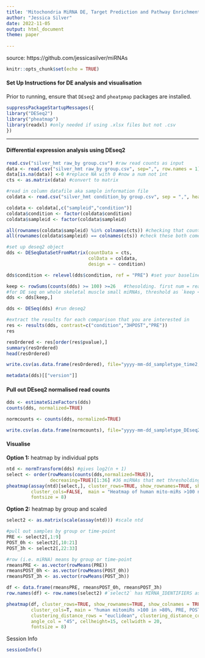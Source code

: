 ```yaml
---
title: 'Mitochondria MiRNA DE, Target Prediction and Pathway Enrichment Analyses'
author: "Jessica Silver"
date: 2022-11-05
output: html_document
theme: paper
  
---
```


source: https://github.com/jessicasilver/miRNAs

```r
knitr::opts_chunk$set(echo = TRUE)
```

#### Set Up Instructions for DE analysis and visualisation 

Prior to running, ensure that `DEseq2` and `pheatpmap` packages are installed. 

```r
suppressPackageStartupMessages({
library("DESeq2")
library("pheatmap")
library(readxl) #only needed if using .xlsx files but not .csv
})

```

***

#### Differential expression analysis using DEseq2 

```r
read.csv("silver_hmt raw_by group.csv") #raw read counts as input
data <- read.csv("silver_hmt raw_by group.csv", sep=",", row.names = 1) #keeps miR identifiers as rownames
data[is.na(data)] <-0 #replace NA with 0 #now a num not int
cts <- as.matrix(data) #convert to matrix

#read in column datafile aka sample information file
coldata <- read.csv("silver_hmt condition_by group.csv", sep = ",", header = TRUE) # do not incl row.names=1

coldata <- coldata[,c("sampleid","condition")]
coldata$condition <- factor(coldata$condition)
coldata$sampleid <- factor(coldata$sampleid)

all(rownames(coldata$sampleid) %in% colnames(cts)) #checking that count matrix and coldata are consistent in terms of sample order
all(rownames(coldata$sampleid) == colnames(cts)) #check these both come back as TRUE

#set up deseq2 object
dds <- DESeqDataSetFromMatrix(countData = cts,
                              colData = coldata,
                              design = ~ condition)

dds$condition <- relevel(dds$condition, ref = "PRE") #set your baseline. #hsa=PRE #rno=SED

keep <- rowSums(counts(dds) >= 100) >=26   #thesolding. first num = read counts, second num = x samples
#for DE seq on whole skeletal muscle small miRNAs, threshold as `keep <- rowSums(counts(dds)) >=10 
dds <- dds[keep,]

dds <- DESeq(dds) #run deseq2

#extract the results for each comparison that you are interested in 
res <- results(dds, contrast=c("condition","3HPOST","PRE"))
res

resOrdered <- res[order(res$pvalue),]
summary(resOrdered)
head(resOrdered)

write.csv(as.data.frame(resOrdered), file="yyyy-mm-dd_sampletype_time2,time1_notes.csv")

metadata(dds)[["version"]]

```

#### Pull out DEseq2 normalised read counts

```r
dds <- estimateSizeFactors(dds)
counts(dds, normalized=TRUE)

normcounts <- counts(dds, normalized=TRUE)

write.csv(as.data.frame(normcounts), file="yyyy-mm-dd_sampletype_DEseq2normcounts.csv")
```

#### Visualise
**Option 1:** heatmap by individual ppts

```r
ntd <- normTransform(dds) #gives log2(n + 1)
select <- order(rowMeans(counts(dds,normalized=TRUE)),
                decreasing=TRUE)[1:36] #36 miRNAs that met thresholding criteria 
pheatmap(assay(ntd)[select,], cluster_rows=TRUE, show_rownames=TRUE, show_colnames = TRUE,
         cluster_cols=FALSE,  main = "Heatmap of human mito-miRs >100 norm >80% in response to acute exercise",
         fontsize = 8)
```

**Option 2:** heatmap by group and scaled

```r
select2 <- as.matrix(scale(assay(ntd))) #scale ntd

#pull out samples by group or time-point
PRE <- select2[,1:9]
POST_0h <- select2[,10:21]
POST_3h <- select2[,22:33]

#row (i.e. miRNA) means by group or time-point
rmeansPRE <- as.vector(rowMeans(PRE))
rmeansPOST_0h <- as.vector(rowMeans(POST_0h))
rmeansPOST_3h <- as.vector(rowMeans(POST_3h))

df <- data.frame(rmeansPRE, rmeansPOST_0h, rmeansPOST_3h) 
row.names(df) <- row.names(select2) #`select2` has MIRNA_IDENTIFIERS as row names. need row and col names for heatmap

pheatmap(df, cluster_rows=TRUE, show_rownames=TRUE, show_colnames = TRUE,
         cluster_cols=T, main = "human mitomiRs >100 in >80%, PRE, POST0h, POST3h_SCALED", 
         clustering_distance_rows = "euclidean", clustering_distance_cols = "euclidean", clustering_method = "complete",
         angle_col = "45", cellheight=15, cellwidth = 20,
         fontsize = 8)
```

Session Info
```r
sessionInfo()
```

